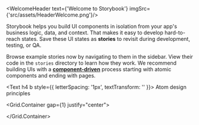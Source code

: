 

<Meta title="Welcome" />

<WelcomeHeader text={'Welcome to Storybook'} imgSrc={'src/assets/HeaderWelcome.png'}/>

Storybook helps you build UI components in isolation from your app's business logic, data, and context.
That makes it easy to develop hard-to-reach states. Save these UI states as **stories** to revisit during development, testing, or QA.

Browse example stories now by navigating to them in the sidebar.
View their code in the `stories` directory to learn how they work.
We recommend building UIs with a [**component-driven**](https://componentdriven.org) process starting with atomic components and ending with pages.

<Text h4 b style={{ letterSpacing: '1px', textTransform: '' }}> Atom design principles </Text>

<Grid.Container gap={1} justify="center">

<Grid xs={24} lg={24} gap={2}>
    <WelcomeCard onClick={linkTo('atoms/about')} hoverable imgSrc={atoms} title='Atoms' description='Atoms are....'/>
 </Grid>
 
<Grid xs={24} lg={24} gap={2}>
    <WelcomeCard onClick={linkTo('molecules/about')} hoverable imgSrc={molecules} title='Molecules' description='Molecules are....'/>
 </Grid>
 
<Grid xs={24} lg={24} gap={2}>
    <WelcomeCard onClick={linkTo('organisms/about')} hoverable  imgSrc={organisms} title='organisms' description='organisms are....'/>
 </Grid>
 
<Grid xs={24} lg={24} gap={2}>
    <WelcomeCard  onClick={linkTo('templates/about')} hoverable imgSrc={templates} title='templates' description='templates are....'/>
 </Grid>
 
<Grid xs={24} lg={24} gap={2}>
    <WelcomeCard  onClick={linkTo('pages/about')} hoverable imgSrc={pages} title='pages' description='pages are....'/>
 </Grid>
 
 
 </Grid.Container>
